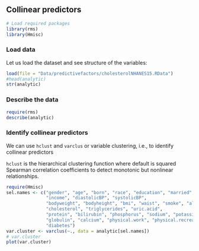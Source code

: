 ## Collinear predictors {.unnumbered}

```r
# Load required packages
library(rms)
library(Hmisc)
```

### Load data

Let us load the dataset and see structure of the variables:

```r
load(file = "Data/predictivefactors/cholesterolNHANES15.RData")
#head(analytic)
str(analytic)
```

### Describe the data

```r
require(rms)
describe(analytic) 
```

### Identify collinear predictors

::: callout-tip
We can use `hclust` and `varclus` or variable clustering, i.e., to identify collinear predictors
:::

::: column-margin
`hclust` is the hierarchical clustering function where default is squared Spearman correlation coefficients to detect monotonic but nonlinear relationships.
:::

```r
require(Hmisc)
sel.names <- c("gender", "age", "born", "race", "education", "married", 
               "income", "diastolicBP", "systolicBP", 
               "bodyweight", "bodyheight", "bmi", "waist", "smoke", "alcohol", 
               "cholesterol", "triglycerides", "uric.acid", 
               "protein", "bilirubin", "phosphorus", "sodium", "potassium", 
               "globulin", "calcium", "physical.work", "physical.recreational", 
               "diabetes")
var.cluster <- varclus(~., data = analytic[sel.names])
# var.cluster
plot(var.cluster)
```
